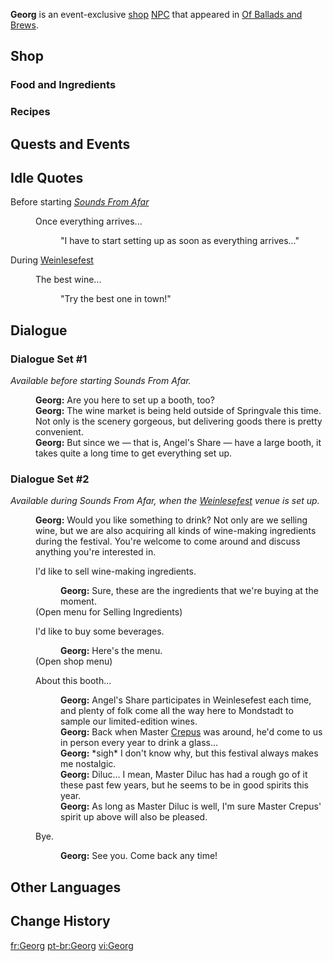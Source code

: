 {{Meta
|missing_NPC_profile  = yes
}}
{{Character Infobox
|type             = Event NPC
|image            = NPC Georg.png
|affiliation      = Angel's Share
|region           = Mondstadt
|location         = Mondstadt
|title            = Winemaker

|ancestry         = 
|father           = 
|mother           = 
|spouse           = 
|sibling          = 
|child            = 
|relative         = 

|voiceEN          = 
|voiceCN          = 
|voiceJP          = 
|voiceKR          = 
}}
'''Georg''' is an event-exclusive [[shop]] [[NPC]] that appeared in [[Of Ballads and Brews]].

==Shop==
===Food and Ingredients===
{{Shop/Header|note=Refreshes|total=1|vendor=Georg}}
{{Shop|Fruits of the Festival|6,450|2|note=Daily|total=1}}
{{Shop|Sparkling Berry Juice|1,500|2|note=Daily|total=1}}
{{Shop|Wolfhook Juice|1,500|2|note=Daily|total=1}}
{{Shop|Berry & Mint Burst|1,500|2|note=Daily|total=1}}
{{Shop|Apple Cider|1,500|2|note=Daily|total=1}}
{{Shop/Footer|note=&#32;|total=24,900}}

===Recipes===
{{Shop/Header|total=1|vendor=Georg}}
{{Shop|Recipe|5,000|1|specific=Recipe: Fruits of the Festival|total=1}}
{{Shop/Footer|total=5,000}}
<!--
==Profile==
''(To be added.)''

===Appearance===
''(To be added.)''
-->
==Quests and Events==
{{Quests and Events}}

==Idle Quotes==
; Before starting ''[[Sounds From Afar (Quest)|Sounds From Afar]]''
{{Dialogue Start}}
: {{DIcon|Idle}} Once everything arrives...
:: {{A|VO Georg Of Ballads and Brews 01.ogg}} "I have to start setting up as soon as everything arrives..."
{{Dialogue End}}

; During [[Weinlesefest]]
{{Dialogue Start}}
: {{DIcon|Idle}} The best wine...
:: {{A|VO Georg Of Ballads and Brews 02.ogg}} "Try the best one in town!"
{{Dialogue End}}

==Dialogue==
===Dialogue Set #1===
''Available before starting Sounds From Afar.''
{{Dialogue Start}}
:'''Georg:''' Are you here to set up a booth, too?
:'''Georg:''' The wine market is being held outside of Springvale this time. Not only is the scenery gorgeous, but delivering goods there is pretty convenient.
:'''Georg:''' But since we &mdash; that is, Angel's Share &mdash; have a large booth, it takes quite a long time to get everything set up.
{{Dialogue End}}

===Dialogue Set #2===
''Available during Sounds From Afar, when the [[Weinlesefest]] venue is set up.''
{{Dialogue Start}}
:'''Georg:''' Would you like something to drink? Not only are we selling wine, but we are also acquiring all kinds of wine-making ingredients during the festival. You're welcome to come around and discuss anything you're interested in.
:{{DIcon|GeneralGoods}}<!--The icon below is not as exactly the same as in-game but the closest I can find.--> I'd like to sell wine-making ingredients.
::'''Georg:''' Sure, these are the ingredients that we're buying at the moment.
:;(Open menu for Selling Ingredients)
:{{DIcon|Shop}} I'd like to buy some beverages.
::'''Georg:''' Here's the menu.
:;(Open shop menu)
:{{DIcon}} About this booth...
::'''Georg:''' Angel's Share participates in Weinlesefest each time, and plenty of folk come all the way here to Mondstadt to sample our limited-edition wines.
::'''Georg:''' Back when Master [[Crepus]] was around, he'd come to us in person every year to drink a glass...
::'''Georg:''' *sigh* I don't know why, but this festival always makes me nostalgic.
::'''Georg:''' Diluc... I mean, Master Diluc has had a rough go of it these past few years, but he seems to be in good spirits this year.
::'''Georg:''' As long as Master Diluc is well, I'm sure Master Crepus' spirit up above will also be pleased.
:{{DIcon}} Bye.
::'''Georg:''' See you. Come back any time!
{{Dialogue End}}
<!--
==Trivia==
*
-->
==Other Languages==
{{Other Languages|default_hidden = 1
|en      = Georg
|zhs     = 格奥尔格
|zhs_rm  = Gé'ào'ěrgé
|zht     = 格奧爾格
|zht_rm  = Gé'ào'ěrgé
|ja      = ゲオルグ
|ko      = 게오르크
|es      = Georg
|fr      = Georg
|ru      = Георг
|th      = Georg
|vi      = Georg
|de      = Georg
|id      = Georg
|pt      = Georg
}}

==Change History==
{{Change History|3.1}}
<!--
==References==
{{Reflist}}
-->

[[fr:Georg]]
[[pt-br:Georg]]
[[vi:Georg]]